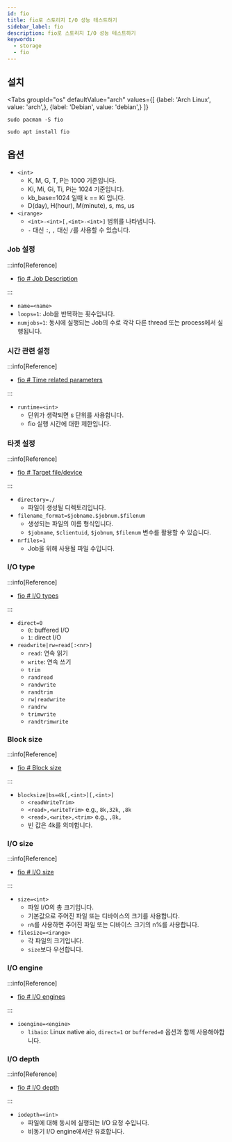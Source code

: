 ```yaml
---
id: fio
title: fio로 스토리지 I/O 성능 테스트하기
sidebar_label: fio
description: fio로 스토리지 I/O 성능 테스트하기
keywords:
  - storage
  - fio
---
```



## 설치

<Tabs
    groupId="os"
    defaultValue="arch"
    values={[
        {label: 'Arch Linux', value: 'arch',},
        {label: 'Debian', value: 'debian',}
    ]}
>

<TabItem value="arch">

```shell
sudo pacman -S fio
```

</TabItem>

<TabItem value="debian">

```shell
sudo apt install fio
```

</TabItem>

</Tabs>

## 옵션

- `<int>`
  - K, M, G, T, P는 1000 기준입니다.
  - Ki, Mi, Gi, Ti, Pi는 1024 기준입니다.
  - kb_base=1024 일때 k == Ki 입니다.
  - D\(day\), H\(hour\), M\(minute\), s, ms, us
- `<irange>`
  - `<int>-<int>[,<int>-<int>]` 범위를 나타냅니다.
  - `-` 대신 `:`, `,` 대신 `/`를 사용할 수 있습니다.

### Job 설정

:::info[Reference]

- [fio # Job Description](https://fio.readthedocs.io/en/latest/fio_doc.html#job-description)

:::

- `name=<name>`
- `loops=1`: Job을 반복하는 횟수입니다.
- `numjobs=1`: 동시에 실행되는 Job의 수로 각각 다른 thread 또는 process에서 실행됩니다.

### 시간 관련 설정

:::info[Reference]

- [fio # Time related parameters](https://fio.readthedocs.io/en/latest/fio_doc.html#time-related-parameters)

:::

- `runtime=<int>`
  - 단위가 생략되면 s 단위를 사용합니다.
  - fio 실행 시간에 대한 제한입니다.

### 타겟 설정

:::info[Reference]

- [fio # Target file/device](https://fio.readthedocs.io/en/latest/fio_doc.html#target-file-device)

:::

- `directory=./`
  - 파일이 생성될 디렉토리입니다.
- `filename_format=$jobname.$jobnum.$filenum`
  - 생성되는 파일의 이름 형식입니다.
  - `$jobname`, `$clientuid`, `$jobnum`, `$filenum` 변수를 활용할 수 있습니다.
- `nrfiles=1`
  - Job을 위해 사용될 파일 수입니다.

### I/O type

:::info[Reference]

- [fio # I/O types](https://fio.readthedocs.io/en/latest/fio_doc.html#i-o-type)

:::

- `direct=0`
  - `0`: buffered I/O
  - `1`: direct I/O
- `readwrite|rw=read[:<nr>]`
  - `read`: 연속 읽기
  - `write`: 연속 쓰기
  - `trim`
  - `randread`
  - `randwrite`
  - `randtrim`
  - `rw|readwrite`
  - `randrw`
  - `trimwrite`
  - `randtrimwrite`

### Block size

:::info[Reference]

- [fio # Block size](https://fio.readthedocs.io/en/latest/fio_doc.html#block-size)

:::

- `blocksize|bs=4k[,<int>][,<int>]`
  - `<readWriteTrim>`
  - `<read>,<writeTrim>` e.g., `8k,32k`, `,8k`
  - `<read>,<write>,<trim>` e.g., `,8k,`
  - 빈 값은 4k를 의미합니다.

### I/O size

:::info[Reference]

- [fio # I/O size](https://fio.readthedocs.io/en/latest/fio_doc.html#i-o-size)

:::

- `size=<int>`
  - 파일 I/O의 총 크기입니다.
  - 기본값으로 주어진 파일 또는 디바이스의 크기를 사용합니다.
  - `n%`를 사용하면 주어진 파일 또는 디바이스 크기의 n%를 사용합니다.
- `filesize=<irange>`
  - 각 파일의 크기입니다.
  - `size`보다 우선합니다.

### I/O engine

:::info[Reference]

- [fio # I/O engines](https://fio.readthedocs.io/en/latest/fio_doc.html#i-o-engine)

:::

- `ioengine=<engine>`
  - `libaio`: Linux native aio, `direct=1` or `buffered=0` 옵션과 함께 사용해야합니다.

### I/O depth

:::info[Reference]

- [fio # I/O depth](https://fio.readthedocs.io/en/latest/fio_doc.html#i-o-depth)

:::

- `iodepth=<int>`
  - 파일에 대해 동시에 실행되는 I/O 요청 수입니다.
  - 비동기 I/O engine에서만 유효합니다.
